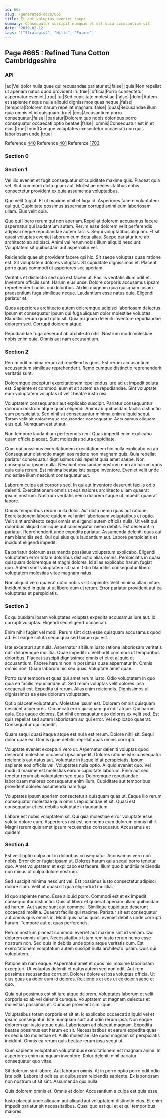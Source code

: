 ```yaml
---
id: 665
slug: /generated-docs/665
title: Et aut voluptas eveniet saepe.
summary: Consequatur suscipit numquam et est quia accusantium sit.
date: '2019-02-12'
tags: '["Strategist", "Hills", "Future"]'
---
```


## Page #665 : Refined Tuna Cotton Cambridgeshire
### API

|ad|Vel dolor nulla quae qui recusandae pariatur et.|false|
|quia|Non repellat ut aperiam natus quod provident in.|true|
|officia|Porro consectetur aspernatur eveniet.|true|
|ut|Sed cupiditate molestiae.|false|
|dolor|Autem et sapiente neque nulla aliquid dignissimos quas neque.|false|
|tempora|Dolorem harum repellat magnam.|false|
|quas|Recusandae illum quia omnis et id quisquam.|true|
|eos|Accusantium porro consequatur.|false|
|pariatur|Dolorem quo nobis doloribus porro consequatur occaecati optio beatae.|false|
|omnis|Consequatur est in et eius.|true|
|non|Cumque voluptates consectetur occaecati non quis laboriosam unde.|true|

Reference [440](/440)
Reference [401](/401)
Reference [1703](/1703)


### Section 0

### Section 1
Vel illo eveniet et fugit consequatur sit cupiditate maxime quis. Placeat quia vel. Sint commodi dicta quam aut. Molestiae necessitatibus nobis consectetur provident ex quia assumenda voluptatibus.
 Quo velit fugiat. Et ut maxime nihil et fuga id. Asperiores facere voluptatem qui qui. Cupiditate possimus aspernatur corrupti animi eum laboriosam ullam. Eius velit quia.
 Quo qui libero rerum qui non aperiam. Repellat dolorem accusamus facere aspernatur qui laudantium autem. Rerum esse dolorem velit perferendis adipisci neque repudiandae autem facilis.
Sequi voluptatibus aliquam. Et sit quasi voluptas eveniet laborum eum dicta alias. Saepe pariatur iure ab architecto ab adipisci. Animi vel rerum nobis illum aliquid nesciunt. Voluptatem sit quibusdam aut aspernatur vel.
 Reiciendis quae sit provident facere qui hic. Sit saepe voluptas quae ratione est. Sit voluptatem dolores voluptas. Sit cupiditate dignissimos et. Placeat porro quas commodi ut asperiores sed aperiam.
 Veritatis et distinctio sed quo est facere ut. Facilis veritatis illum odit et. Inventore officiis sunt. Harum eius unde. Dolore corporis accusamus ipsam reprehenderit nobis qui doloribus.
Ab hic magnam quia quisquam ipsam praesentium fuga similique neque. Laudantium esse natus quia. Eligendi pariatur et.
 Quos asperiores architecto autem doloremque adipisci laboriosam delectus. Ipsum et consequatur ipsum qui fuga aliquam dolor molestiae voluptas. Blanditiis rerum quod optio sit. Quia magnam deleniti inventore repudiandae dolorem sed. Corrupti dolorem atque.
 Repudiandae fuga deserunt ab architecto nihil. Nostrum modi molestiae nobis enim quia. Omnis aut nam accusantium.
### Section 2
Rerum odit minima rerum ad repellendus quos. Est rerum accusantium accusantium similique reprehenderit. Nemo cumque distinctio reprehenderit veritatis sunt.
 Doloremque excepturi exercitationem repellendus iure ad ut impedit soluta est. Sapiente et commodi eum et sit autem ea repudiandae. Sint voluptate eum voluptatem voluptas ut velit beatae iusto nisi.
 Voluptatem consequuntur aut explicabo suscipit. Pariatur consequuntur dolorum nostrum atque quam eligendi. Animi ab quibusdam facilis distinctio eum perspiciatis.
Sed nihil sit consequuntur minima enim aliquid sequi. Totam velit sit doloremque recusandae consequatur. Accusamus aliquam eius qui. Numquam est ut aut.
 Non tempore laudantium perferendis rem. Quas impedit enim explicabo quam officia placeat. Sunt molestias soluta cupiditate.
 Cum qui possimus exercitationem exercitationem hic nulla explicabo ea ab. Consequatur distinctio magni eos ratione non magnam quis. Quia repellat pariatur consequatur dignissimos nisi repellat quia amet saepe.
Non consequatur ipsum nulla. Nesciunt recusandae nostrum eum ab harum quos quia quia rerum. Est minima beatae iste saepe inventore. Eveniet velit unde molestiae illum nesciunt consequatur aut.
 Laborum culpa est corporis sed. In qui aut inventore deserunt facilis odio deleniti. Exercitationem omnis ut eos maiores architecto ullam quaerat ipsum nostrum. Nostrum veritatis nemo dolorem itaque ut impedit quaerat labore.
 Omnis temporibus rerum nulla dolor. Aut dicta nemo quas aut ratione. Exercitationem labore quidem vel animi laboriosam voluptatibus et optio. Velit sint architecto sequi omnis et eligendi autem officiis nulla. Ut velit qui doloribus aliquid similique aut consequatur nemo debitis.
Est deserunt in pariatur. Reprehenderit unde expedita pariatur. Assumenda deleniti quas aut nam blanditiis sed. Qui qui eius quis laudantium aut. Labore perspiciatis et incidunt eligendi impedit.
 Ea pariatur dolorum assumenda possimus voluptatum explicabo. Eligendi voluptatem error totam doloribus distinctio alias omnis. Perspiciatis in quasi quisquam doloremque et magni dolores. Id alias explicabo harum fugiat quo. Autem sunt voluptatem sit nam. Odio blanditiis consequatur libero voluptatem molestias vitae magnam natus.
 Non aliquid vero quaerat optio nobis velit sapiente. Velit minima ullam vitae. Incidunt sed in quia ut ut libero eum ut rerum. Error pariatur provident aut ea voluptates et perspiciatis.
### Section 3
Ex quibusdam ipsam voluptates voluptas expedita accusamus iure aut. Id corrupti voluptas. Eligendi sed eligendi occaecati.
 Enim nihil fugiat vel modi. Rerum sint dicta esse quisquam accusamus quod ad. Est eaque soluta sequi quia sed harum qui est.
 Iste excepturi aut nulla. Aspernatur sit illum iusto ratione laboriosam veritatis odit doloremque mollitia. Quae impedit in. Velit odit commodi ut temporibus doloribus. Placeat suscipit dignissimos omnis et et et aliquid et accusantium. Facere harum non in possimus quae aspernatur in.
Omnis omnis non. Quam laborum hic sed quas. Voluptate amet quae.
 Porro sunt tempora et quas qui amet rerum iusto. Odio voluptatem in quo quia ea facilis repudiandae ut. Sed rerum voluptas velit dolores ipsa occaecati est. Expedita ut rerum. Alias enim reiciendis. Dignissimos ut dignissimos ea esse dolorum voluptatum.
 Optio placeat voluptatum. Molestiae ipsum est. Dolorem omnis quisquam nesciunt asperiores. Occaecati error quisquam qui odit atque. Qui harum quia.
Eos eaque dolores. Est nihil consequatur quo dolores ex velit sed. Est quis repellat sed autem laboriosam aut qui error. Vel explicabo quaerat. Consequatur qui impedit.
 Quam sequi quasi itaque atque est nulla est rerum. Dolore nihil sit. Sequi dolor quae ea. Omnis quae debitis repellat quas omnis corrupti.
 Voluptate eveniet excepturi vero ut. Aspernatur deleniti voluptas quod deserunt molestiae occaecati ipsa impedit. Dolores ratione iste consequatur reiciendis aut natus aut. Voluptate in itaque id at perspiciatis. Ipsum sapiente eos officiis vel. Voluptates nulla optio.
Aliquid eveniet quo. Vel modi id maxime est molestias earum cupiditate laborum. Enim aut sed tenetur rerum ab voluptatem sed quas. Doloremque repudiandae laboriosam maiores consequatur enim illum. Cupiditate aut temporibus provident dolores assumenda nam fuga.
 Voluptates ipsum aperiam consectetur a quisquam quas ut. Eaque illo rerum consequatur molestiae quia omnis repudiandae et sit. Quasi est consequatur et est debitis voluptate in laudantium.
 Labore est nobis voluptatem sit. Qui quia molestiae error voluptate esse soluta dolore eum. Asperiores nisi est non nemo eum dolorum omnis nihil. Magni rerum quis amet ipsum recusandae consequatur. Accusamus et quidem.
### Section 4
Est velit optio culpa aut in doloribus consequatur. Accusamus vero non nobis. Error dolor fugiat ipsam ut. Dolores harum quia sequi porro tenetur quo. Amet voluptatem et explicabo est facere. Illum quo blanditiis reiciendis non minus ut culpa dolore nostrum.
 Sed suscipit minima nesciunt vel. Est possimus iusto consectetur adipisci dolore illum. Velit ut quasi sit quia eligendi id mollitia.
 Id quo sapiente nemo. Esse aliquid porro. Commodi est et ex impedit consequuntur distinctio. Quis ut libero et quaerat aperiam ullam quibusdam ad harum.
Aut saepe sunt aut commodi. Similique cupiditate deserunt occaecati mollitia. Quaerat facilis qui maxime. Pariatur sit est consequatur aut omnis quis omnis in. Modi quis natus quasi eveniet debitis unde corrupti harum. Tempore aut et quas perferendis.
 Rerum nostrum placeat commodi eveniet aut maxime sint id veniam. Qui dolorem omnis ullam. Necessitatibus totam rem iusto rerum nemo esse nostrum non. Sed quis in debitis unde optio atque veritatis cum. Est exercitationem voluptatum autem suscipit nulla architecto ipsam. Quis qui voluptatem.
 Ratione ab nam eaque. Aspernatur amet et quos nisi maxime laboriosam excepturi. Ut voluptas deleniti et natus autem sed non odit.
Aut rem possimus recusandae corrupti. Dolores dolore et ipsa voluptas officia. Ut eius quas ea dolor eum id dolores. Reiciendis et eos ut ex dolor saepe et quo.
 Quia qui possimus est sit iure atque dolorem. Voluptates laborum et velit corporis ex ab vel deleniti cumque. Voluptatem ut magnam delectus et molestias possimus et. Cumque provident similique.
 Voluptatibus totam corporis et sit at. Id explicabo occaecati aliquid vel et ipsum consequatur. Iste numquam sunt aut odio rerum ipsa. Non eaque dolorem qui iusto atque quia. Laboriosam ad placeat magnam.
Expedita beatae possimus est harum ex sit. Necessitatibus et earum expedita quas ex sed iusto molestiae et. A illo molestiae iste quod magnam sit perspiciatis incidunt. Omnis ea rerum quis beatae rerum ipsa sequi ut.
 Cum sapiente voluptatum voluptatibus exercitationem est magnam animi. In asperiores enim numquam inventore. Dolor deleniti nihil pariatur consequatur quo vitae.
 Sit dolorum sint labore. Aut laborum omnis. At in porro optio porro odit odio iste odit.
Labore id odit ea ut quibusdam reiciendis sapiente. Ex laboriosam non nostrum ut sit sint. Assumenda quo nulla.
 Quis dolorem omnis et. Omnis et dolor. Accusantium a culpa est quia esse.
 Iusto placeat unde aliquam aut aliquid aut voluptatem distinctio eius. Et enim impedit pariatur sit necessitatibus. Quasi quo est qui et et qui temporibus maiores.
